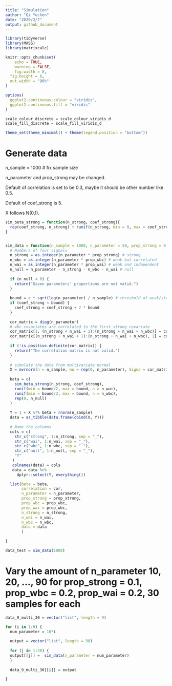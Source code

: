 ```yaml
---
title: "Simulation"
author: "Qi Yuchen"
date: "2020/2/7"
output: github_document
---
```


```r
library(tidyverse)
library(MASS)
library(matrixcalc)

knitr::opts_chunk$set(
	echo = TRUE,
	warning = FALSE,
	fig.width = 8, 
  fig.height = 6,
  out.width = "90%"
)

options(
  ggplot2.continuous.colour = "viridis",
  ggplot2.continuous.fill = "viridis"
)

scale_colour_discrete = scale_colour_viridis_d
scale_fill_discrete = scale_fill_viridis_d

theme_set(theme_minimal() + theme(legend.position = "bottom"))
```


# Generate data

n_sample = 1000 # fix sample size

n_parameter and prop_strong may be changed.

Default of correlation is set to be 0.3, maybe it should be other number like 0.5.

Default of coef_strong is 5.

X follows N(0,1).

```r

sim_beta_strong = function(n_strong, coef_strong){
  rep(coef_strong, n_strong) + runif(n_strong, min = 0, max = coef_strong)
}


sim_data = function(n_sample = 1000, n_parameter = 50, prop_strong = 0.1, prop_wbc = 0.2, prop_wai = 0.2, c = 1, cor = 0.30, coef_strong = 5) {
  # Numbers of four signals
  n_strong = as.integer(n_parameter * prop_strong) # strong
  n_wbc = as.integer(n_parameter * prop_wbc) # weak but correlated
  n_wai = as.integer(n_parameter * prop_wai) # weak and independent
  n_null = n_parameter - n_strong - n_wbc - n_wai # null
  
  if (n_null < 0) {
    return("Given parameters' proportions are not valid.")
  }
  
  bound = c * sqrt(log(n_parameter) / n_sample) # threshold of weak/strong, the default is 0.14
  if (coef_strong < bound) {
    coef_strong = coef_strong + 2 * bound
  }
  
  cor_matrix = diag(n_parameter)
  # wbc covariates are correlated to the first strong covariate
  cor_matrix[1, (n_strong + n_wai + 1):(n_strong + n_wai + n_wbc)] = cor
  cor_matrix[(n_strong + n_wai + 1):(n_strong + n_wai + n_wbc), 1] = cor
  
  if (!is.positive.definite(cor_matrix)) {
    return("The correlation matrix is not valid.")
  }
  
  # simulate the data from multivariate normal
  X = mvrnorm(n = n_sample, mu = rep(0, n_parameter), Sigma = cor_matrix) # var = 1, correlation = covariance
  
  beta = c(
    sim_beta_strong(n_strong, coef_strong),
    runif(min = bound/2, max = bound, n = n_wai), 
    runif(min = bound/2, max = bound, n = n_wbc),
    rep(0, n_null) 
  )
  
  Y = 1 + X %*% beta + rnorm(n_sample)
  data = as_tibble(data.frame(cbind(X, Y)))
  
  # Name the columns
  cols = c(
    str_c("strong", 1:n_strong, sep = "_"),
    str_c("wai", 1:n_wai, sep = "_"),
    str_c("wbc", 1:n_wbc, sep = "_"),
    str_c("null", 1:n_null, sep = "_"),
    "Y"
   )
   colnames(data) = cols
   data = data %>% 
     dplyr::select(Y, everything())

  list(beta = beta, 
       correlation = cor,
       n_parameter = n_parameter,
       prop_strong = prop_strong,
       prop_wbc = prop_wbc, 
       prop_wai = prop_wbc,
       n_strong = n_strong,
       n_wai = n_wai,
       n_wbc = n_wbc,
       data = data
       )
  
}

data_test = sim_data(1000)


```


# Vary the amount of n_parameter 10, 20, ..., 90 for prop_strong = 0.1, prop_wbc = 0.2, prop_wai = 0.2, 30 samples for each

```r
data_9_multi_30 = vector("list", length = 9)

for (i in 1:9) {
  num_parameter = 10*i
  
  output = vector("list", length = 30)
  
  for (j in 1:30) {
  output[[j]] =  sim_data(n_parameter = num_parameter)
  }
  
  data_9_multi_30[[i]] = output

}
```


